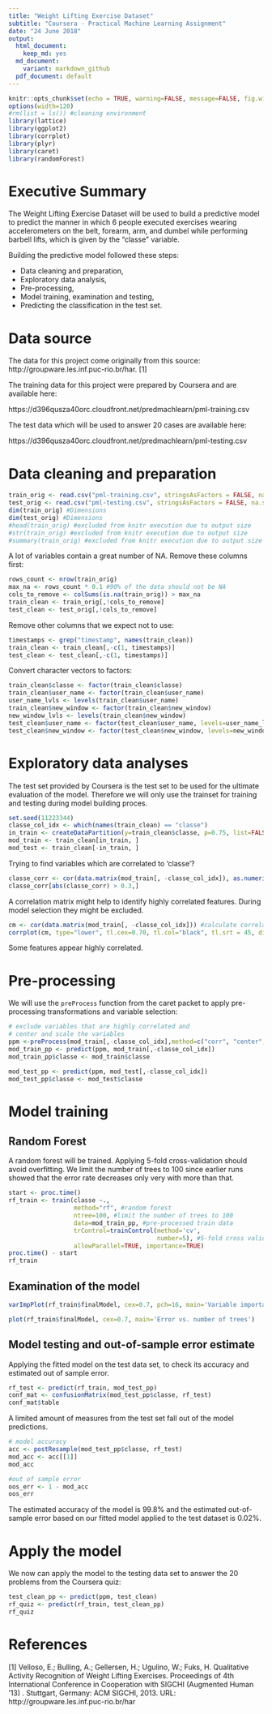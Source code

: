 ---
title: "Weight Lifting Exercise Dataset"
subtitle: "Coursera - Practical Machine Learning Assignment"
date: "24 June 2018"
output: 
  html_document:
    keep_md: yes
  md_document:
    variant: markdown_github
  pdf_document: default
---

```{r setup, include=FALSE}
knitr::opts_chunk$set(echo = TRUE, warning=FALSE, message=FALSE, fig.width=10, fig.height=5, cache=TRUE)
options(width=120)
#rm(list = ls()) #cleaning environment
library(lattice)
library(ggplot2)
library(corrplot)
library(plyr)
library(caret)
library(randomForest)
```

# Executive Summary

The Weight Lifting Exercise Dataset will be used to build a predictive model to predict the manner in which 6 people executed exercises wearing accelerometers on the belt, forearm, arm, and dumbel while performing barbell lifts, which is given by the "classe" variable.

Building the predictive model followed these steps:

* Data cleaning and preparation,
* Exploratory data analysis,
* Pre-processing,
* Model training, examination and testing,
* Predicting the classification in the test set.


# Data source
The data for this project come originally from this source: http://groupware.les.inf.puc-rio.br/har. [1] 

The training data for this project were prepared by Coursera and are available here:

https://d396qusza40orc.cloudfront.net/predmachlearn/pml-training.csv

The test data which will be used to answer 20 cases are available here:

https://d396qusza40orc.cloudfront.net/predmachlearn/pml-testing.csv

# Data cleaning and preparation

```{r}
train_orig <- read.csv("pml-training.csv", stringsAsFactors = FALSE, na.strings=c("", "NA", "#DIV/0!"))
test_orig <- read.csv("pml-testing.csv", stringsAsFactors = FALSE, na.strings=c("", "NA", "#DIV/0!"))
dim(train_orig) #Dimensions
dim(test_orig) #Dimensions
#head(train_orig) #excluded from knitr execution due to output size
#str(train_orig) #excluded from knitr execution due to output size
#summary(train_orig) #excluded from knitr execution due to output size
```
A lot of variables contain a great number of NA. Remove these columns first:
```{r}
rows_count <- nrow(train_orig)
max_na <- rows_count * 0.1 #90% of the data should not be NA
cols_to_remove <- colSums(is.na(train_orig)) > max_na
train_clean <- train_orig[,!cols_to_remove]
test_clean <- test_orig[,!cols_to_remove]
```

Remove other columns that we expect not to use:
```{r}
timestamps <- grep("timestamp", names(train_clean))
train_clean <- train_clean[,-c(1, timestamps)]
test_clean <- test_clean[,-c(1, timestamps)]
```

Convert character vectors to factors:
```{r}
train_clean$classe <- factor(train_clean$classe)
train_clean$user_name <- factor(train_clean$user_name)
user_name_lvls <- levels(train_clean$user_name)
train_clean$new_window <- factor(train_clean$new_window)
new_window_lvls <- levels(train_clean$new_window)
test_clean$user_name <- factor(test_clean$user_name, levels=user_name_lvls)
test_clean$new_window <- factor(test_clean$new_window, levels=new_window_lvls)
```

# Exploratory data analyses 

The test set provided by Coursera is the test set to be used for the ultimate evaluation of the model. Therefore we will only use the trainset for training and testing during model building proces.

```{r}
set.seed(11223344)
classe_col_idx <- which(names(train_clean) == "classe")
in_train <- createDataPartition(y=train_clean$classe, p=0.75, list=FALSE)
mod_train <- train_clean[in_train, ]
mod_test <- train_clean[-in_train, ]
```

Trying to find variables which are correlated to 'classe'?
```{r}
classe_corr <- cor(data.matrix(mod_train[, -classe_col_idx]), as.numeric(mod_train$classe))
classe_corr[abs(classe_corr) > 0.3,]
```

A correlation matrix might help to identify highly correlated features. During model selection they might be excluded.
```{r}
cm <- cor(data.matrix(mod_train[, -classe_col_idx])) #calculate correlation matrix
corrplot(cm, type="lower", tl.cex=0.70, tl.col="black", tl.srt = 45, diag = FALSE, method="ellipse")
```

Some features appear highly correlated.

# Pre-processing

We will use the `preProcess` function from the caret packet to apply pre-processing transformations and variable selection:

```{r}
# exclude variables that are highly correlated and
# center and scale the variables
ppm <-preProcess(mod_train[,-classe_col_idx],method=c("corr", "center", "scale"))
mod_train_pp <- predict(ppm, mod_train[,-classe_col_idx])
mod_train_pp$classe <- mod_train$classe

mod_test_pp <- predict(ppm, mod_test[,-classe_col_idx])
mod_test_pp$classe <- mod_test$classe
```

# Model training 
## Random Forest
A random forest will be trained. Applying 5-fold cross-validation should avoid overfitting. We limit the number of trees to 100 since earlier runs showed that the error rate decreases only very with more than that.
```{r}
start <- proc.time()
rf_train <- train(classe ~.,
                  method="rf", #random forest
                  ntree=100, #limit the number of trees to 100
                  data=mod_train_pp, #pre-processed train data
                  trControl=trainControl(method='cv',
                                         number=5), #5-fold cross validation
                  allowParallel=TRUE, importance=TRUE)
proc.time() - start
rf_train
```

## Examination of the model
```{r}
varImpPlot(rf_train$finalModel, cex=0.7, pch=16, main='Variable importance')
```
```{r}
plot(rf_train$finalModel, cex=0.7, main='Error vs. number of trees')
```

## Model testing and out-of-sample error estimate
Applying the fitted model on the test data set, to check its accuracy and estimated out of sample error.
```{r}
rf_test <- predict(rf_train, mod_test_pp)
conf_mat <- confusionMatrix(mod_test_pp$classe, rf_test)
conf_mat$table
```
A limited amount of measures from the test set fall out of the model predictions.

```{r}
# model accuracy
acc <- postResample(mod_test_pp$classe, rf_test)
mod_acc <- acc[[1]]
mod_acc
```
```{r}
#out of sample error
oos_err <- 1 - mod_acc 
oos_err
```
The estimated accuracy of the model is 99.8% and the estimated out-of-sample error based on our fitted model applied to the test dataset is 0.02%.

# Apply the model
We now can apply the model to the testing data set to answer the 20 problems from the Coursera quiz:
```{r}
test_clean_pp <- predict(ppm, test_clean)
rf_quiz <- predict(rf_train, test_clean_pp)
rf_quiz
```

# References

[1] Velloso, E.; Bulling, A.; Gellersen, H.; Ugulino, W.; Fuks, H. Qualitative Activity Recognition of Weight Lifting Exercises. Proceedings of 4th International Conference in Cooperation with SIGCHI (Augmented Human '13) . Stuttgart, Germany: ACM SIGCHI, 2013. URL: http://groupware.les.inf.puc-rio.br/har
